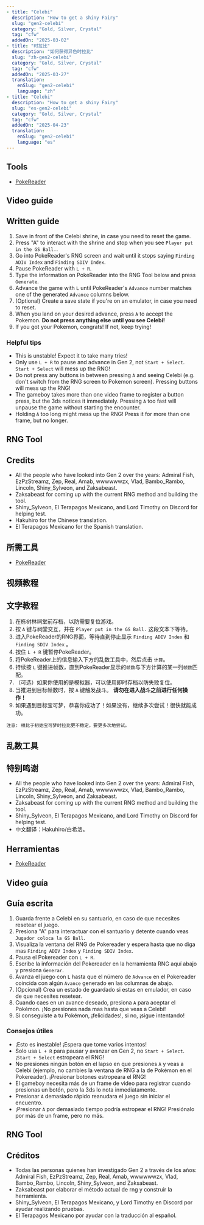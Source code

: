 ```yaml
---
- title: "Celebi"
  description: "How to get a shiny Fairy"
  slug: "gen2-celebi"
  category: "Gold, Silver, Crystal"
  tag: "cfw"
  addedOn: "2025-03-02"
- title: "时拉比"
  description: "如何获得异色时拉比"
  slug: "zh-gen2-celebi"
  category: "Gold, Silver, Crystal"
  tag: "cfw"
  addedOn: "2025-03-27"
  translation:
    enSlug: "gen2-celebi"
    language: "zh"
- title: "Celebi"
  description: "How to get a shiny Fairy"
  slug: "es-gen2-celebi"
  category: "Gold, Silver, Crystal"
  tag: "cfw"
  addedOn: "2025-04-23"
  translation:
    enSlug: "gen2-celebi"
    language: "es"
---
```


<ShowIf slug="/gen2-celebi">

<Alert
  showIcon
  type="warning"
  message="Highly experimental!"
  description="Gen 2 RNG is still in its early days. Expect to need multiple attempts!"
/>

## Tools

- [PokeReader](/install-pokereader)

## Video guide

<YouTubeVideo src="https://www.youtube.com/embed/wTpI7MV_f4U?si=0qF9bFb0HrDyv2zw" />

## Written guide

1. Save in front of the Celebi shrine, in case you need to reset the game.
2. Press "A" to interact with the shrine and stop when you see `Player put in the GS Ball.`.
3. Go into PokeReader's RNG screen and wait until it stops saying `Finding ADIV Index` and `Finding SDIV Index`.
4. Pause PokeReader with `L + R`.
5. Type the information on PokeReader into the RNG Tool below and press `Generate`.
6. Advance the game with `L` until PokeReader's `Advance` number matches one of the generated `Advance` columns below.
7. (Optional) Create a save state if you're on an emulator, in case you need to reset.
8. When you land on your desired advance, press `A` to accept the Pokemon. **Do not press anything else until you see Celebi!**
9. If you got your Pokemon, congrats! If not, keep trying!

### Helpful tips

- This is unstable! Expect it to take many tries!
- Only use `L + R` to pause and advance in Gen 2, not `Start + Select`. `Start + Select` will mess up the RNG!
- Do not press any buttons in between pressing `A` and seeing Celebi (e.g. don't switch from the RNG screen to Pokemon screen). Pressing buttons will mess up the RNG!
- The gameboy takes more than one video frame to register a button press, but the 3ds notices it immediately. Pressing `A` too fast will unpause the game without starting the encounter.
- Holding `A` too long might mess up the RNG! Press it for more than one frame, but no longer.

## RNG Tool

<Gen2PokemonRng type="celebi" language="en" />

## Credits

- All the people who have looked into Gen 2 over the years: Admiral Fish, EzPzStreamz, Zep, Real, Amab, wwwwwwzx, Vlad, Bambo_Rambo, Lincoln, Shiny_Sylveon, and Zaksabeast.
- Zaksabeast for coming up with the current RNG method and building the tool.
- Shiny_Sylveon, El Terapagos Mexicano, and Lord Timothy on Discord for helping test.
- Hakuhiro for the Chinese translation.
- El Terapagos Mexicano for the Spanish translation.

</ShowIf>

<ShowIf slug="/zh-gen2-celebi">

<Alert
  showIcon
  type="warning"
  message="高度实验性！"
  description="二代乱数还未完善。预计需要多次尝试！"
/>

## 所需工具

- [PokeReader](/install-pokereader)

## 视频教程

<YouTubeVideo src="https://www.youtube.com/embed/wTpI7MV_f4U?si=0qF9bFb0HrDyv2zw" />

## 文字教程

1. 在栎树林祠堂前存档，以防需要复位游戏。
2. 按 `A` 键与祠堂交互，并在 `Player put in the GS Ball.` 这段文本下等待。
3. 进入PokeReader的RNG界面，等待直到停止显示 `Finding ADIV Index` 和 `Finding SDIV Index` 。
4. 按住 `L + R` 键暂停PokeReader。
5. 将PokeReader上的信息输入下方的乱数工具中，然后点击 `计算`。
6. 持续按 `L` 键推进帧数，直到PokeReader显示的`帧数`与下方计算的某一列`帧数`匹配。
7. （可选）如果你使用的是模拟器，可以使用即时存档以防失败复位。
8. 当推进到目标帧数时，按 `A` 键触发战斗。 **请勿在进入战斗之前进行任何操作！**
9. 如果遇到目标宝可梦，恭喜你成功了！如果没有，继续多次尝试！很快就能成功。

```
注意: 相比于初始宝可梦时拉比更不稳定，要更多次地尝试。
```

## 乱数工具

<Gen2PokemonRng type="celebi" language="zh" />

## 特别鸣谢

- All the people who have looked into Gen 2 over the years: Admiral Fish, EzPzStreamz, Zep, Real, Amab, wwwwwwzx, Vlad, Bambo_Rambo, Lincoln, Shiny_Sylveon, and Zaksabeast.
- Zaksabeast for coming up with the current RNG method and building the tool.
- Shiny_Sylveon, El Terapagos Mexicano, and Lord Timothy on Discord for helping test.
- 中文翻译：Hakuhiro/白希洛。

</ShowIf>

<ShowIf slug="/es-gen2-celebi">

<Alert
  showIcon
  type="warning"
  message="¡Altamente experimental!"
  description="RNG de Gen 2 todavía está en sus primeros días. ¡Es normal que necesite múltiples intentos!"
/>

## Herramientas

- [PokeReader](/install-pokereader)

## Video guía

<YouTubeVideo src="https://www.youtube.com/embed/wTpI7MV_f4U?si=0qF9bFb0HrDyv2zw" />

## Guía escrita

1. Guarda frente a Celebi en su santuario, en caso de que necesites resetear el juego.
2. Presiona "A" para interactuar con el santuario y detente cuando veas `Jugador coloca la GS Ball`.
3. Visualiza la ventana del RNG de Pokereader y espera hasta que no diga mas `Finding ADIV Index` y `Finding SDIV Index`.
4. Pausa el Pokereader con `L + R`.
5. Escribe la información del Pokereader en la herramienta RNG aquí abajo y presiona `Generar`.
6. Avanza el juego con `L` hasta que el número de `Advance` en el Pokereader coincida con algún `Avance` generado en las columnas de abajo.
7. (Opcional) Crea un estado de guardado si estas en emulador, en caso de que necesites resetear.
8. Cuando caes en un avance deseado, presiona `A` para aceptar el Pokémon. ¡No presiones nada mas hasta que veas a Celebi!
9. Si conseguiste a tu Pokémon, ¡felicidades!, si no, ¡sigue intentando!

### Consejos útiles

- ¡Esto es inestable! ¡Espera que tome varios intentos!
- Solo usa `L + R` para pausar y avanzar en Gen 2, no `Start + Select`. ¡`Start + Select` estropeara el RNG!
- No presiones ningún botón en el lapso en que presiones `A` y veas a Celebi (ejemplo, no cambies la ventana de RNG a la de Pokémon en el Pokereader). ¡Presionar botones estropeara el RNG!
- El gameboy necesita más de un frame de video para registrar cuando presionas un botón, pero la 3ds lo nota inmediatamente.
- Presionar `A` demasiado rápido reanudara el juego sin iniciar el encuentro.
- ¡Presionar `A` por demasiado tiempo podría estropear el RNG! Presiónalo por más de un frame, pero no más.

## RNG Tool

<Gen2PokemonRng type="celebi" language="es" />

## Créditos

- Todas las personas quienes han investigado Gen 2 a través de los años: Admiral Fish, EzPzStreamz, Zep, Real, Amab, wwwwwwzx, Vlad, Bambo_Rambo, Lincoln, Shiny_Sylveon, and Zaksabeast.
- Zaksabeast por elaborar el método actual de rng y construir la herramienta.
- Shiny_Sylveon, El Terapagos Mexicano, y Lord Timothy en Discord por ayudar realizando pruebas.
- El Terapagos Mexicano por ayudar con la traducción al español.

</ShowIf>
